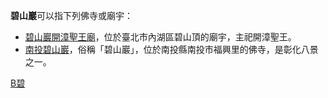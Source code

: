 '''碧山巖'''可以指下列佛寺或廟宇：

*[[碧山巖開漳聖王廟|碧山巖開漳聖王廟]]，位於臺北市內湖區碧山頂的廟宇，主祀開漳聖王。
*[[南投碧山巖|南投碧山巖]]，俗稱「碧山巖」，位於南投縣南投市福興里的佛寺，是彰化八景之一。

{{disambig}}

[[cat:三字宗教場所消歧義|B碧]]